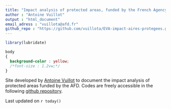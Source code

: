 ```yaml
---
title: "Impact analysis of protected areas, funded by the French Agency for Development (AFD)"
author : "Antoine Vuillot"
output : "html_document"
email_adress : "vuillota@afd.fr"
github_repo : "https://github.com/vuillota/EVA-impact-aires-protegees.git"
---
```


```r

library(lubridate)

````

```css

body
{
  background-color : yellow;
  /*font-size : 1.2vw;*/ 
}
````



Site developed by [Antoine Vuillot](mailto:`r rmarkdown::metadata$email_adress`) to document the impact analysis of protected areas funded by the AFD. Codes are freely accessible in the following [github repository](`r rmarkdown::metadata$github_repo`).

Last updated on `r today()`

